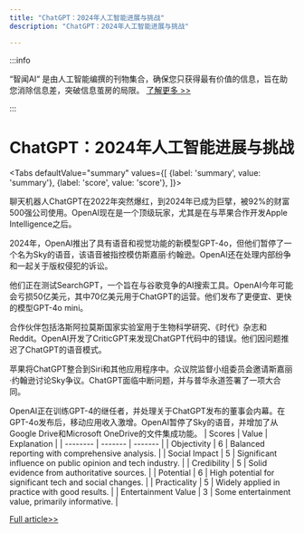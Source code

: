 ```yaml
---
title: "ChatGPT：2024年人工智能进展与挑战"
description: "ChatGPT：2024年人工智能进展与挑战"

---
```



:::info

“智闻AI“ 是由人工智能编撰的刊物集合，确保您只获得最有价值的信息，旨在助您消除信息差，突破信息茧房的局限。  [了解更多 >>](/)

:::

# ChatGPT：2024年人工智能进展与挑战


<Tabs
	defaultValue="summary"
	values={[
	{label: 'summary', value: 'summary'},
	{label: 'score', value: 'score'},
]}>
<TabItem value="summary">


聊天机器人ChatGPT在2022年突然爆红，到2024年已成为巨擘，被92%的财富500强公司使用。OpenAI现在是一个顶级玩家，尤其是在与苹果合作开发Apple Intelligence之后。

2024年，OpenAI推出了具有语音和视觉功能的新模型GPT-4o，但他们暂停了一个名为Sky的语音，该语音被指控模仿斯嘉丽·约翰逊。OpenAI还在处理内部纷争和一起关于版权侵犯的诉讼。

他们正在测试SearchGPT，一个旨在与谷歌竞争的AI搜索工具。OpenAI今年可能会亏损50亿美元，其中70亿美元用于ChatGPT的运营。他们发布了更便宜、更快的模型GPT-4o mini。

合作伙伴包括洛斯阿拉莫斯国家实验室用于生物科学研究、《时代》杂志和Reddit。OpenAI开发了CriticGPT来发现ChatGPT代码中的错误。他们因问题推迟了ChatGPT的语音模式。

苹果将ChatGPT整合到Siri和其他应用程序中。众议院监督小组委员会邀请斯嘉丽·约翰逊讨论Sky争议。ChatGPT面临中断问题，并与普华永道签署了一项大合同。

OpenAI正在训练GPT-4的继任者，并处理关于ChatGPT发布的董事会内幕。在GPT-4o发布后，移动应用收入激增。OpenAI暂停了Sky的语音，并增加了从Google Drive和Microsoft OneDrive的文件集成功能。
</TabItem>
<TabItem value="score">
	| Scores     | Value   | Explanation |
	| -------- | ------- | ------- |
	| Objectivity  | 6    | Balanced reporting with comprehensive analysis.    |
	| Social Impact | 5     | Significant influence on public opinion and tech industry.    |
	| Credibility    | 5    | Solid evidence from authoritative sources.    |
	| Potential    | 6    | High potential for significant tech and social changes.    |
	| Practicality    | 5    | Widely applied in practice with good results.    |
	| Entertainment Value    | 3    | Some entertainment value, primarily informative.    |
</TabItem>
</Tabs>

[Full article>>](https://techcrunch.com/2024/07/25/chatgpt-everything-to-know-about-the-ai-chatbot/)
